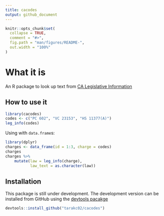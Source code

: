 ```yaml
---
title: cacodes
output: github_document
---
```


<!-- README.md is generated from README.Rmd. Please edit that file -->

```r
knitr::opts_chunk$set(
  collapse = TRUE,
  comment = "#>",
  fig.path = "man/figures/README-",
  out.width = "100%"
)
```
# What it is

An R package to look up text from [CA Legislative Information](https://leginfo.legislature.ca.gov/)

## How to use it

```r
library(cacodes)
codes <- c("PC 602", "VC 23153", "HS 11377(A)")    
leg_info(codes)
```

Using with `data.frame`s:

```r
library(dplyr)
charges <- data_frame(id = 1:3, charge = codes)
charges
charges %>%
    mutate(law = leg_info(charge),
           law_text = as.character(law))
```

## Installation

This package is still under development. The development version can be installed from GitHub using the [devtools pacakge](https://cran.r-project.org/package=devtools)

``` r
devtools::install_github("tarakc02/cacodes")
```
